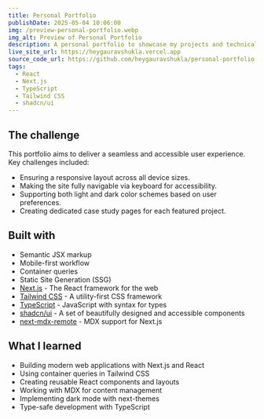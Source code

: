 ```yaml
---
title: Personal Portfolio
publishDate: 2025-05-04 10:06:00
img: /preview-personal-portfolio.webp
img_alt: Preview of Personal Portfolio
description: A personal portfolio to showcase my projects and technical skills. Fully responsive, accessible, and built with modern web technologies.
live_site_url: https://heygauravshukla.vercel.app
source_code_url: https://github.com/heygauravshukla/personal-portfolio
tags:
  - React
  - Next.js
  - TypeScript
  - Tailwind CSS
  - shadcn/ui
---
```


## The challenge

This portfolio aims to deliver a seamless and accessible user experience. Key challenges included:

- Ensuring a responsive layout across all device sizes.
- Making the site fully navigable via keyboard for accessibility.
- Supporting both light and dark color schemes based on user preferences.
- Creating dedicated case study pages for each featured project.

## Built with

- Semantic JSX markup
- Mobile-first workflow
- Container queries
- Static Site Generation (SSG)
- [Next.js](https://nextjs.org) - The React framework for the web
- [Tailwind CSS](https://tailwindcss.com) - A utility-first CSS framework
- [TypeScript](https://www.typescriptlang.org) - JavaScript with syntax for types
- [shadcn/ui](https://ui.shadcn.com) - A set of beautifully designed and accessible components
- [next-mdx-remote](https://github.com/hashicorp/next-mdx-remote) - MDX support for Next.js

## What I learned

- Building modern web applications with Next.js and React
- Using container queries in Tailwind CSS
- Creating reusable React components and layouts
- Working with MDX for content management
- Implementing dark mode with next-themes
- Type-safe development with TypeScript
